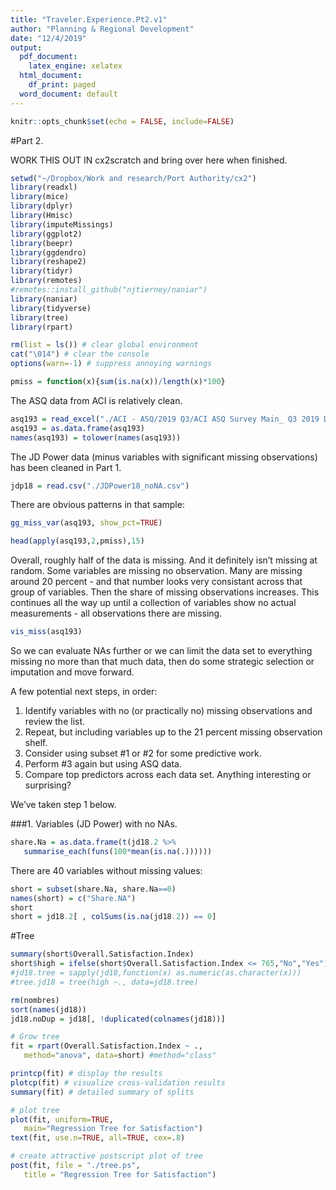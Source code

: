 ```yaml
---
title: "Traveler.Experience.Pt2.v1"
author: "Planning & Regional Development"
date: "12/4/2019"
output:
  pdf_document:
    latex_engine: xelatex
  html_document:
    df_print: paged
  word_document: default
---
```


```r
knitr::opts_chunk$set(echo = FALSE, include=FALSE)
```

\pagenumbering{arabic} 

#Part 2. 

WORK THIS OUT IN cx2scratch and bring over here when finished. 







```r
setwd("~/Dropbox/Work and research/Port Authority/cx2") 
library(readxl) 
library(mice) 
library(dplyr) 
library(Hmisc) 
library(imputeMissings) 
library(ggplot2) 
library(beepr) 
library(ggdendro) 
library(reshape2) 
library(tidyr) 
library(remotes) 
#remotes::install_github("njtierney/naniar") 
library(naniar) 
library(tidyverse) 
library(tree) 
library(rpart) 

rm(list = ls()) # clear global environment 
cat("\014") # clear the console 
options(warn=-1) # suppress annoying warnings 
```

```r
pmiss = function(x){sum(is.na(x))/length(x)*100} 
```


The ASQ data from ACI is relatively clean. 
```r
asq193 = read_excel("./ACI - ASQ/2019 Q3/ACI ASQ Survey Main_ Q3 2019 Data-EXCEL-v1.xlsx")
asq193 = as.data.frame(asq193) 
names(asq193) = tolower(names(asq193)) 
```

The JD Power data (minus variables with significant missing observations) has been cleaned in Part 1. 

```r
jdp18 = read.csv("./JDPower18_noNA.csv") 
```

There are obvious patterns in that sample: 

```r
gg_miss_var(asq193, show_pct=TRUE)
```

```r
head(apply(asq193,2,pmiss),15)
```

Overall, roughly half of the data is missing. And it definitely isn't missing at random. Some variables are missing no observation. Many are missing around 20 percent - and that number looks very consistant across that group of variables. Then the share of missing observations increases. This continues all the way up until a collection of variables show no actual measurements - all observations there are missing. 

```r
vis_miss(asq193)
```

So we can evaluate NAs further or we can limit the data set to everything missing no more than that much data, then do some strategic selection or imputation and move forward. 

A few potential next steps, in order: 

1. Identify variables with no (or practically no) missing observations and review the list. 
2. Repeat, but including variables up to the 21 percent missing observation shelf. 
3. Consider using subset #1 or #2 for some predictive work. 
4. Perform #3 again but using ASQ data. 
5. Compare top predictors across each data set. Anything interesting or surprising? 

We've taken step 1 below. 

###1. Variables (JD Power) with no NAs. 
```r
share.Na = as.data.frame(t(jd18.2 %>% 
   summarise_each(funs(100*mean(is.na(.)))))) 
```

There are 40 variables without missing values: 
```r
short = subset(share.Na, share.Na==0) 
names(short) = c("Share.NA") 
short 
short = jd18.2[ , colSums(is.na(jd18.2)) == 0] 

```


#Tree 
```r
summary(short$Overall.Satisfaction.Index) 
short$high = ifelse(short$Overall.Satisfaction.Index <= 765,"No","Yes") 
#jd18.tree = sapply(jd18,function(x) as.numeric(as.character(x))) 
#tree.jd18 = tree(high ~., data=jd18.tree) 

rm(nombres) 
sort(names(jd18)) 
jd18.noDup = jd18[, !duplicated(colnames(jd18))] 

# Grow tree 
fit = rpart(Overall.Satisfaction.Index ~ .,
   method="anova", data=short) #method="class" 

printcp(fit) # display the results 
plotcp(fit) # visualize cross-validation results 
summary(fit) # detailed summary of splits 

# plot tree
plot(fit, uniform=TRUE,
   main="Regression Tree for Satisfaction") 
text(fit, use.n=TRUE, all=TRUE, cex=.8) 

# create attractive postscript plot of tree 
post(fit, file = "./tree.ps",
   title = "Regression Tree for Satisfaction") 
```
